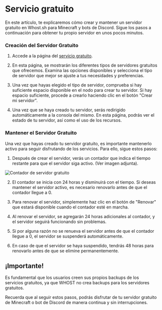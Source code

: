 # Servicio gratuito

En este artículo, te explicaremos cómo crear y mantener un servidor gratuito en Whost.sh para Minecraft y bots de Discord. Sigue los pasos a continuación para obtener tu propio servidor en unos pocos minutos.

### Creación del Servidor Gratuito

1. Accede a la página del [servicio gratuito](https://panel.whost.sh/freeservers).

2. En esta página, se mostrarán los diferentes tipos de servidores gratuitos que ofrecemos. Examina las opciones disponibles y selecciona el tipo de servidor que mejor se ajuste a tus necesidades y preferencias.

3. Una vez que hayas elegido el tipo de servidor, comprueba si hay suficiente espacio disponible en el nodo para crear tu servidor. Si hay espacio suficiente, procede a crearlo haciendo clic en el botón "Crear mi servidor".

4. Una vez que se haya creado tu servidor, serás redirigido automáticamente a la consola del mismo. En esta página, podrás ver el estado de tu servidor, así como el uso de los recursos.

### Mantener el Servidor Gratuito

Una vez que hayas creado tu servidor gratuito, es importante mantenerlo activo para seguir disfrutando de los servicios. Para ello, sigue estos pasos:

1. Después de crear el servidor, verás un contador que indica el tiempo restante para que el servidor siga activo. (Ver imagen adjunta).

![Contador de servidor gratuito](https://cdn.whost.sh/docs/images/free_server_counter.png)

2. El contador se inicia con 24 horas y disminuirá con el tiempo. Si deseas mantener el servidor activo, es necesario renovarlo antes de que el contador llegue a 0.

3. Para renovar el servidor, simplemente haz clic en el botón de "Renovar" que estará disponible cuando el contador esté en marcha.

4. Al renovar el servidor, se agregarán 24 horas adicionales al contador, y el servidor seguirá funcionando sin problemas.

5. Si por alguna razón no se renueva el servidor antes de que el contador llegue a 0, el servidor se suspenderá automáticamente.

6. En caso de que el servidor se haya suspendido, tendrás 48 horas para renovarlo antes de que se elimine permanentemente.

## ¡Importante! 

Es fundamental que los usuarios creen sus propios backups de los servicios gratuitos, ya que WHOST no crea backups para los servidores gratuitos.

Recuerda que al seguir estos pasos, podrás disfrutar de tu servidor gratuito de Minecraft o bot de Discord de manera continua y sin interrupciones.